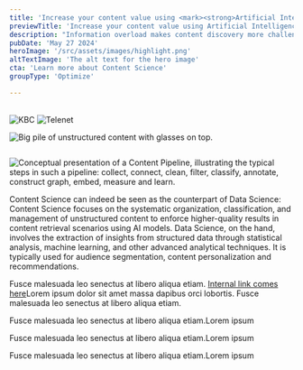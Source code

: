 ```yaml
---
title: 'Increase your content value using <mark><strong>Artificial Intelligence</strong></mark>'
previewTitle: 'Increase your content value using Artificial Intelligence'
description: "Information overload makes content discovery more challenging than ever. Businesses face the daunting task of managing large volumes of content and <mark><strong>maximizing value</strong></mark> for customers. However, recent AI evolutions provide you with a new kind of tool in your toolbox which can help you to extract value from your content in new and innovative ways."
pubDate: 'May 27 2024'
heroImage: '/src/assets/images/highlight.png'
altTextImage: 'The alt text for the hero image'
cta: 'Learn more about Content Science'
groupType: 'Optimize'

---
```


<HeroHeader 
	headline={frontmatter.title}
    text={frontmatter.description}
    backgroundImage={frontmatter.heroImage} >	
	<Customers headline="Customers we advised on Content Science">
		<Image src={kbc} alt="KBC" class="w-auto h-10"/>
		<Image src={telenet} alt="Telenet" class="w-auto h-10"/>
	</Customers> 
</HeroHeader>

<TeaserWithImage
	align="left" 
	headline="70% of all content in your organization is unstructured. How can you maximize its value?"
	description="Today, managing the lifecycle of vast amounts of unstructured content poses a significant challenge. Without a standardized approach to content governance, efficiency issues arise, leading to time-consuming and costly processes.<br /><br />At the same time, customers have a hard time finding the right information across your digital channels.<br /><br />The solution? Apply the power of a Large Language Model (LLM) and related technologies to your content, right? But how can you ensure customers get a <strong>qualitative</strong> experience, including <strong>accurate</strong> and <strong>up-to-date</strong> information? LLMs on their own fall short, since they often miss domain knowledge and come up with inaccurate information.<br /><br />That's where <strong>Content Science</strong> comes in.">
	<Image src={content_pile} alt="Big pile of unstructured content with glasses on top." width={512} height={512} class="rounded-xl" />
</TeaserWithImage>

<TilesContainer 
    headline="How can Content Science help?"
    description="Techniques like <strong>Retrieval Augmented Generation</strong> (RAG) are not a magic bullet: without a centralized content governance process, additional enrichment to content or context classification, the output of Generative AI models tends not to be suitable for high-end production use cases. The discipline of Content Science therefore focuses on harnessing unstructured content within your organization to its fullest potential by optimizing its lifecycle for AI use cases.">
    <SmallTile 
		headline="Prepare your content for AI use cases"
		description="Introduce a Content Pipeline to augment your content before using it in an AI context.">
    </SmallTile>
    <SmallTile 
		headline="Infuse up-to-date domain knowledge"
		description="Provide LLMs with extra context by feeding in your organizational knowledge.">
    </SmallTile>
    <SmallTile 
		headline="Enforce more accurate LLM outputs"
		description="Reduce hallucinations by limiting LLM scope to your own private set content.">
    </SmallTile>
    <div slot="bg-image" class="absolute -z-10 w-[250%] md:w-[1240px] h-[1000px] -right-3/4 sm:-right-full lg:-right-1/3 -bottom-20 md:-top-20 bg-contain bg-no-repeat">
      <Image loading="lazy" src={slant} alt="" />
    </div>
</TilesContainer>

<TeaserWithImage 
	headline="Introducting Content Pipelines"
	description="Content teams typically struggles with content that is siloed, unstructured, and scattered across different sources. A Content Pipeline allows you to put the Content Science discipline into practice by <strong>transforming your raw content</strong> into structured, annotated, and accessible information, significantly enhancing the performance of applied AI models.<br /><br />A Content Pipeline <strong>complements your RAG</strong> setup by collecting and connecting diverse data sources, the pipeline begins by cleaning and filtering the content to remove noise and irrelevant information. Classification and annotation processes then organize the content into meaningful categories and add valuable metadata. Constructing a knowledge graph embeds these structured insights, creating rich, interconnected data representations.">
	<Image src={content_pipeline} alt="Conceptual presentation of a Content Pipeline, illustrating the typical steps in such a pipeline: collect, connect, clean, filter, classify, annotate, construct graph, embed, measure and learn." width={968} class="rounded-xl" />
</TeaserWithImage>
  
<Highlight 
	title="Ready to set up your Content Pipeline?"
	text="Let's meet up and discuss the first steps on how to kickstart a Content Science initiative in your organization."
	image='/src/assets/images/leuvenoffice_2.jpg'
	buttonText="Book a meeting with one of experts"
	link="google.be"
	/>

<Faq headline="Questions we usually get">
	<FaqQuestion
		headline="Is Content Science related to Data Science?"
		headlineTag="h3"> 
		<p>Content Science can indeed be seen as the counterpart of Data Science: Content Science focuses on the systematic organization, classification, and management of unstructured content to enforce higher-quality results in content retrieval scenarios using AI models. Data Science, on the hand, involves the extraction of insights from structured data through statistical analysis, machine learning, and other advanced analytical techniques. It is typically used for audience segmentation, content personalization and recommendations.</p>
	</FaqQuestion>
	<FaqQuestion 
		headline="What are the first steps to take?"
		headlineTag="h3" >
		<p>Fusce malesuada leo senectus at libero aliqua etiam. <a href="#internal link">Internal link comes here</a>Lorem ipsum dolor sit amet massa dapibus orci lobortis. Fusce malesuada leo senectus at libero aliqua etiam.</p>
	</FaqQuestion>
	<FaqQuestion 
		headline="Can AmeXio Fuse help me get started?">
		<p>Fusce malesuada leo senectus at libero aliqua etiam.Lorem ipsum</p>
	</FaqQuestion>
	<FaqQuestion 
		headline="What are the biggest challenges when deploying AI-augmented search?">
		<p>Fusce malesuada leo senectus at libero aliqua etiam.Lorem ipsum</p>
	</FaqQuestion>
	<FaqQuestion 
		headline="Which technology is typically used to implement a Content Pipeline in practice?">
		<p>Fusce malesuada leo senectus at libero aliqua etiam.Lorem ipsum</p>
	</FaqQuestion>
</Faq>

<InsightsTeaser />

<Quote 
    quote="The new website of L’Echo appeals to a broad audience and boasts extended customisation possibilities for readers, making it more readable and simpler to use. Furthermore, the system allows us to provide new media formats such as videos and infographics, ultimately leading to a more enjoyable customer experience."
    name='Johan Condijts'
    jobtitle="editor"
    profileImage='/src/assets/people/placeholder_small.png'
	class="mt-40"
    /> 